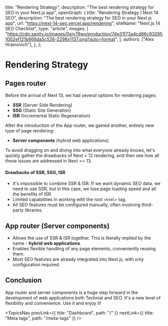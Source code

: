 
  title: "Rendering Strategy",
  description: "The best rendering strategy for SEO in your Next.js app",
  openGraph: {
    title: "Rendering Strategy | Next 14 SEO",
    description: "The best rendering strategy for SEO in your Next.js app",
    url: "https://next-14-seo.vercel.app/rendering",
    siteName: "Next.js 14 SEO Checklist",
    type: "article",
    images: [
      "https://cdn.sanity.io/images/0xiy76wv/production/74e31f73a4cd86c932951002ef121b666da5c526-2298x1137.png?auto=format",
    ],
    authors: ["Alex Hramovich"],
  },
};

# Rendering Strategy

## Pages router

Before the arrival of Next 13, we had several options for rendering pages:

- **SSR** (Server Side Rendering)
- **SSG** (Static Site Generation)
- **ISR** (Incremental Static Regeneration)

After the introduction of the App router, we gained another, entirely new type of page rendering:

- **Server components** (hybrid web applications)

To avoid dragging on and diving into what everyone already knows, let's quickly gather the drawbacks of Next < 12 rendering,
and then see how all these issues are addressed in Next >= 13.

#### Drawbacks of SSR, SSG, ISR

- It's impossible to combine SSR & ISR. If we want dynamic SEO data, we need to use SSR,
  but in this case, we lose page loading speed and all the benefits of ISR.
- Limited capabilities in working with the root `<html>` tag.
- All SEO features must be configured manually, often involving third-party libraries.

## App router (Server components)

- Allows the use of SSR & ISR together. This is literally implied by the name - **hybrid web applications**.
- Enables flexible handling of any page elements, conveniently reusing them.
- Most SEO features are already integrated into Next.js, with only configuration required.

## Conclusion

App router and server components is a huge step forward in the development of web applications both Technial and SEO.
It's a new level of flexibility and convenience. Use it and enjoy it!

<TopicsNav
  prevLink={{ title: "Dashboard", path: "/" }}
  nextLink={{ title: "Meta tags", path: "/meta-tags" }}
/>
